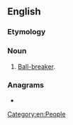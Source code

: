 {{also|ballbuster}}
==English==

===Etymology===
{{compound|en|ball|buster}}

===Noun===
{{en-noun}}

# [[ball-breaker|Ball-breaker]].

===Anagrams===
* {{anagrams|en|bullet bras}}

[[Category:en:People]]